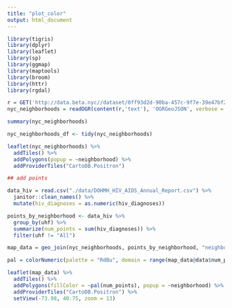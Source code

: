 ```yaml
---
title: "plot_color"
output: html_document
---
```


```r
library(tigris)
library(dplyr)
library(leaflet)
library(sp)
library(ggmap)
library(maptools)
library(broom)
library(httr)
library(rgdal)
```

```r
r = GET('http://data.beta.nyc//dataset/0ff93d2d-90ba-457c-9f7e-39e47bf2ac5f/resource/35dd04fb-81b3-479b-a074-a27a37888ce7/download/d085e2f8d0b54d4590b1e7d1f35594c1pediacitiesnycneighborhoods.geojson')
nyc_neighborhoods = readOGR(content(r,'text'), 'OGRGeoJSON', verbose = F)

summary(nyc_neighborhoods)

nyc_neighborhoods_df <- tidy(nyc_neighborhoods)

leaflet(nyc_neighborhoods) %>%
  addTiles() %>% 
  addPolygons(popup = ~neighborhood) %>%
  addProviderTiles("CartoDB.Positron")

## add points

data_hiv = read.csv("./data/DOHMH_HIV_AIDS_Annual_Report.csv") %>% 
  janitor::clean_names() %>% 
  mutate(hiv_diagnoses = as.numeric(hiv_diagnoses))

points_by_neighborhood <- data_hiv %>%
  group_by(uhf) %>%
  summarize(num_points = sum(hiv_diagnoses)) %>% 
  filter(uhf != "All")

map_data = geo_join(nyc_neighborhoods, points_by_neighborhood, "neighborhood", "uhf")

pal = colorNumeric(palette = "RdBu", domain = range(map_data@data$num_points, na.rm=T))

leaflet(map_data) %>%
  addTiles() %>% 
  addPolygons(fillColor = ~pal(num_points), popup = ~neighborhood) %>% 
  addProviderTiles("CartoDB.Positron") %>%
  setView(-73.98, 40.75, zoom = 13)
```

